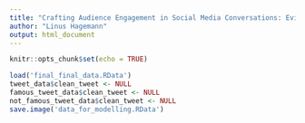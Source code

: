 ```yaml
---
title: "Crafting Audience Engagement in Social Media Conversations: Evidence from the U.S. 2020 Presidential Elections -- Data Publication"
author: "Linus Hagemann"
output: html_document
---
```


```r
knitr::opts_chunk$set(echo = TRUE)
```

```r
load('final_final_data.RData')
tweet_data$clean_tweet <- NULL
famous_tweet_data$clean_tweet <- NULL
not_famous_tweet_data$clean_tweet <- NULL
save.image('data_for_modelling.RData')
```

